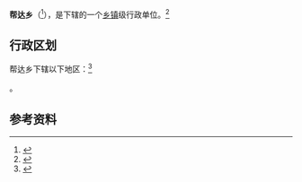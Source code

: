 {{中国乡级行政区|54/21/29/206/000
| 景观照片文件名 =Bamda.jpg
}}

'''帮达乡'''（{{bo|z=སྤངམདའ།|w=spang mdav}}<ref>{{cite book zh |author=陈观胜 安才旦 |title=《常见藏语人名地名词典》 |format=M |edition=1 |location=北京 |publisher=外文出版社 |date=2004年4月 |pages=24页 |id= ISBN 7-119-03497-9}}</ref>），是{{PRC admin/fullname|54/21/29/206/000|3}}下辖的一个[[乡镇|乡镇]]级行政单位。<ref>{{PRC admin/ref sgc|{{PRC admin/parent|54/21/29/206/000}}}}</ref>

== 行政区划 ==

帮达乡下辖以下地区：<ref>{{PRC admin/ref sgc|54/21/29/206/000}}</ref>

{{PRC admin/children|54/21/29/206/000}}。

== 参考资料 ==

{{reflist}}

{{行政区划小作品}}
{{PRC admin/navcat|54/21/29/206/000}}